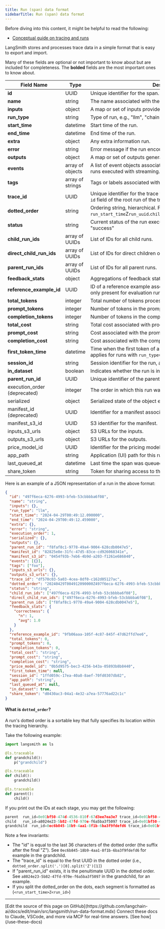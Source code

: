 ```yaml
---
title: Run (span) data format
sidebarTitle: Run (span) data format
---
```


<Check>
Before diving into this content, it might be helpful to read the following:

* [Conceptual guide on tracing and runs](/langsmith/observability-concepts)
</Check>

LangSmith stores and processes trace data in a simple format that is easy to export and import.

Many of these fields are optional or not important to know about but are included for completeness. The **bolded** fields are the most important ones to know about.

| Field Name                    | Type             | Description                                                                                                                   |
| ----------------------------- | ---------------- | ----------------------------------------------------------------------------------------------------------------------------- |
| **id**                        | UUID             | Unique identifier for the span.                                                                                               |
| **name**                      | string           | The name associated with the run.                                                                                             |
| **inputs**                    | object           | A map or set of inputs provided to the run.                                                                                   |
| **run\_type**                 | string           | Type of run, e.g., "llm", "chain", "tool".                                                                                    |
| **start\_time**               | datetime         | Start time of the run.                                                                                                        |
| **end\_time**                 | datetime         | End time of the run.                                                                                                          |
| **extra**                     | object           | Any extra information run.                                                                                                    |
| **error**                     | string           | Error message if the run encountered an error.                                                                                |
| **outputs**                   | object           | A map or set of outputs generated by the run.                                                                                 |
| **events**                    | array of objects | A list of event objects associated with the run. This is relevant for runs executed with streaming.                           |
| **tags**                      | array of strings | Tags or labels associated with the run.                                                                                       |
| **trace\_id**                 | UUID             | Unique identifier for the trace the run is a part of. This is also the `id` field of the root run of the trace                |
| **dotted\_order**             | string           | Ordering string, hierarchical. Format: `run_start_time`Z`run_uuid`.`child_run_start_time`Z`child_run_uuid`...                 |
| **status**                    | string           | Current status of the run execution, e.g., "error", "pending", "success"                                                      |
| **child\_run\_ids**           | array of UUIDs   | List of IDs for all child runs.                                                                                               |
| **direct\_child\_run\_ids**   | array of UUIDs   | List of IDs for direct children of this run.                                                                                  |
| **parent\_run\_ids**          | array of UUIDs   | List of IDs for all parent runs.                                                                                              |
| **feedback\_stats**           | object           | Aggregations of feedback statistics for this run                                                                              |
| **reference\_example\_id**    | UUID             | ID of a reference example associated with the run. This is usually only present for evaluation runs.                          |
| **total\_tokens**             | integer          | Total number of tokens processed by the run.                                                                                  |
| **prompt\_tokens**            | integer          | Number of tokens in the prompt of the run.                                                                                    |
| **completion\_tokens**        | integer          | Number of tokens in the completion of the run.                                                                                |
| **total\_cost**               | string           | Total cost associated with processing the run.                                                                                |
| **prompt\_cost**              | string           | Cost associated with the prompt part of the run.                                                                              |
| **completion\_cost**          | string           | Cost associated with the completion of the run.                                                                               |
| **first\_token\_time**        | datetime         | Time when the first token of a model output was generated. Only applies for runs with `run_type="llm"` and streaming enabled. |
| **session\_id**               | string           | Session identifier for the run, also known as the tracing project ID.                                                         |
| **in\_dataset**               | boolean          | Indicates whether the run is included in a dataset.                                                                           |
| **parent\_run\_id**           | UUID             | Unique identifier of the parent run.                                                                                          |
| execution\_order (deprecated) | integer          | The order in which this run was executed within the trace.                                                                    |
| serialized                    | object           | Serialized state of the object executing the run if applicable.                                                               |
| manifest\_id (deprecated)     | UUID             | Identifier for a manifest associated with the span.                                                                           |
| manifest\_s3\_id              | UUID             | S3 identifier for the manifest.                                                                                               |
| inputs\_s3\_urls              | object           | S3 URLs for the inputs.                                                                                                       |
| outputs\_s3\_urls             | object           | S3 URLs for the outputs.                                                                                                      |
| price\_model\_id              | UUID             | Identifier for the pricing model applied to the run.                                                                          |
| app\_path                     | string           | Application (UI) path for this run.                                                                                           |
| last\_queued\_at              | datetime         | Last time the span was queued.                                                                                                |
| share\_token                  | string           | Token for sharing access to the run's data.                                                                                   |

Here is an example of a JSON representation of a run in the above format:

```json
{
  "id": "497f6eca-6276-4993-bfeb-53cbbbba6f08",
  "name": "string",
  "inputs": {},
  "run_type": "llm",
  "start_time": "2024-04-29T00:49:12.090000",
  "end_time": "2024-04-29T00:49:12.459000",
  "extra": {},
  "error": "string",
  "execution_order": 1,
  "serialized": {},
  "outputs": {},
  "parent_run_id": "f8faf8c1-9778-49a4-9004-628cdb0047e5",
  "manifest_id": "82825e8e-31fc-47d5-83ce-cd926068341e",
  "manifest_s3_id": "0454f93b-7eb6-4b9d-a203-f1261e686840",
  "events": [{}],
  "tags": ["foo"],
  "inputs_s3_urls": {},
  "outputs_s3_urls": {},
  "trace_id": "df570c03-5a03-4cea-8df0-c162d05127ac",
  "dotted_order": "20240429T004912090000Z497f6eca-6276-4993-bfeb-53cbbbba6f08",
  "status": "string",
  "child_run_ids": ["497f6eca-6276-4993-bfeb-53cbbbba6f08"],
  "direct_child_run_ids": ["497f6eca-6276-4993-bfeb-53cbbbba6f08"],
  "parent_run_ids": ["f8faf8c1-9778-49a4-9004-628cdb0047e5"],
  "feedback_stats": {
    "correctness": {
      "n": 1,
      "avg": 1.0
    }
  },
  "reference_example_id": "9fb06aaa-105f-4c87-845f-47d62ffd7ee6",
  "total_tokens": 0,
  "prompt_tokens": 0,
  "completion_tokens": 0,
  "total_cost": "string",
  "prompt_cost": "string",
  "completion_cost": "string",
  "price_model_id": "0b5d9575-bec3-4256-b43a-05893b8b8440",
  "first_token_time": null,
  "session_id": "1ffd059c-17ea-40a8-8aef-70fd0307db82",
  "app_path": "string",
  "last_queued_at": null,
  "in_dataset": true,
  "share_token": "d0430ac3-04a1-4e32-a7ea-57776ad22c1c"
}
```

#### What is `dotted_order`?

A run's dotted order is a sortable key that fully specifies its location within the tracing hierarchy.

Take the following example:

```python
import langsmith as ls

@ls.traceable
def grandchild():
    p("grandchild")

@ls.traceable
def child():
    grandchild()

@ls.traceable
def parent():
    child()
```

If you print out the IDs at each stage, you may get the following:

```python
parent	run_id=0e01bf50-474d-4536-810f-67d3ee7ea3e7	trace_id=0e01bf50-474d-4536-810f-67d3ee7ea3e7  parent_run_id=null	dotted_order=20240919T171648521691Z0e01bf50-474d-4536-810f-67d3ee7ea3e7
child	run_id=a8024e23-5b82-47fd-970e-f6a5ba3f5097	trace_id=0e01bf50-474d-4536-810f-67d3ee7ea3e7  parent_run_id=0e01bf50-474d-4536-810f-67d3ee7ea3e7	dotted_order=20240919T171648521691Z0e01bf50-474d-4536-810f-67d3ee7ea3e7.20240919T171648523407Za8024e23-5b82-47fd-970e-f6a5ba3f5097
grandchild	run_id=0ec6b845-18b9-4aa1-8f1b-6ba3f9fdefd6	trace_id=0e01bf50-474d-4536-810f-67d3ee7ea3e7  parent_run_id=a8024e23-5b82-47fd-970e-f6a5ba3f5097	dotted_order=20240919T171648521691Z0e01bf50-474d-4536-810f-67d3ee7ea3e7.20240919T171648523407Za8024e23-5b82-47fd-970e-f6a5ba3f5097.20240919T171648523563Z0ec6b845-18b9-4aa1-8f1b-6ba3f9fdefd6
```

Note a few invariants:

* The "id" is equal to the last 36 characters of the dotted order (the suffix after the final "Z"). See `0ec6b845-18b9-4aa1-8f1b-6ba3f9fdefd6` for example in the grandchild.
* The "trace\_id" is equal to the first UUID in the dotted order (i.e., `dotted_order.split('.')[0].split('Z')[1]`)
* If "parent\_run\_id" exists, it is the penultimate UUID in the dotted order. See `a8024e23-5b82-47fd-970e-f6a5ba3f5097` in the grandchild, for an example.
* If you split the dotted\_order on the dots, each segment is formatted as (`<run_start_time>Z<run_id>`)

---

<Callout icon="pen-to-square" iconType="regular">
    [Edit the source of this page on GitHub](https://github.com/langchain-ai/docs/edit/main/src/langsmith/run-data-format.mdx)
</Callout>
<Tip icon="terminal" iconType="regular">
    Connect these docs to Claude, VSCode, and more via MCP for    real-time answers. [See how](/use-these-docs)
</Tip>

